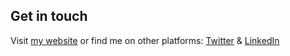 ## Get in touch

Visit [my website](https://www.gay.com) or find me on other platforms: [Twitter](https://www.gay.com) & [LinkedIn](https://www.gay.com)
